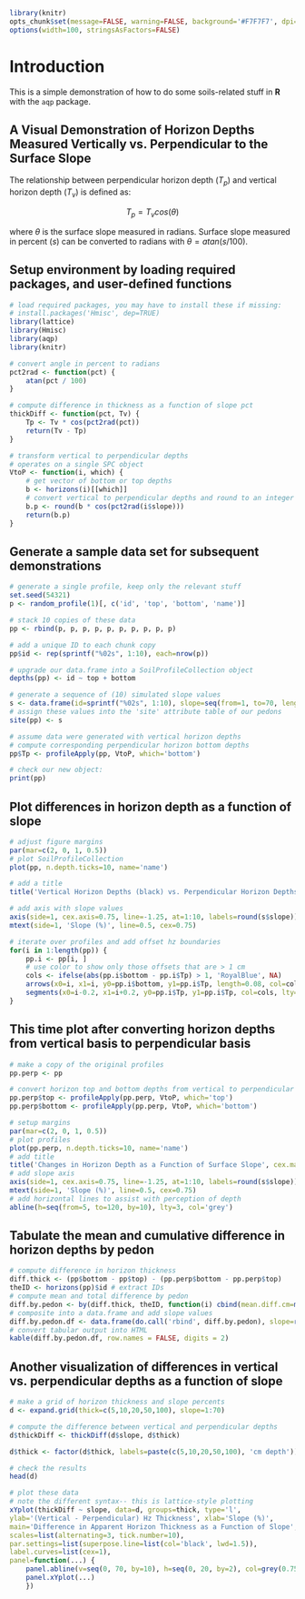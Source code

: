 ```r
library(knitr)
opts_chunk$set(message=FALSE, warning=FALSE, background='#F7F7F7', dpi=100, fig.align='center', dev='png', tidy=FALSE)
options(width=100, stringsAsFactors=FALSE)
```

# Introduction
This is a simple demonstration of how to do some soils-related stuff in **R** with the `aqp` package.


## A Visual Demonstration of Horizon Depths Measured Vertically vs. Perpendicular to the Surface Slope

The relationship between perpendicular horizon depth ($T_{p}$) and vertical horizon depth ($T_{v}$) is defined as: 

$$T_{p} = T_{v} cos(\theta)$$

where $\theta$ is the surface slope measured in radians. Surface slope measured in percent ($s$) can be converted to radians with $\theta = atan(s / 100)$.

## Setup environment by loading required packages, and user-defined functions
```r
# load required packages, you may have to install these if missing:
# install.packages('Hmisc', dep=TRUE)
library(lattice)
library(Hmisc)
library(aqp)
library(knitr)

# convert angle in percent to radians
pct2rad <- function(pct) {
	atan(pct / 100)
}

# compute difference in thickness as a function of slope pct
thickDiff <- function(pct, Tv) {
	Tp <- Tv * cos(pct2rad(pct))
	return(Tv - Tp)
}

# transform vertical to perpendicular depths
# operates on a single SPC object
VtoP <- function(i, which) {
	# get vector of bottom or top depths
	b <- horizons(i)[[which]]
	# convert vertical to perpendicular depths and round to an integer
	b.p <- round(b * cos(pct2rad(i$slope)))
	return(b.p)
}
```





## Generate a sample data set for subsequent demonstrations
```r
# generate a single profile, keep only the relevant stuff
set.seed(54321)
p <- random_profile(1)[, c('id', 'top', 'bottom', 'name')]

# stack 10 copies of these data
pp <- rbind(p, p, p, p, p, p, p, p, p, p)

# add a unique ID to each chunk copy
pp$id <- rep(sprintf("%02s", 1:10), each=nrow(p))

# upgrade our data.frame into a SoilProfileCollection object
depths(pp) <- id ~ top + bottom

# generate a sequence of (10) simulated slope values
s <- data.frame(id=sprintf("%02s", 1:10), slope=seq(from=1, to=70, length.out=10))
# assign these values into the 'site' attribute table of our pedons
site(pp) <- s

# assume data were generated with vertical horizon depths
# compute corresponding perpendicular horizon bottom depths
pp$Tp <- profileApply(pp, VtoP, which='bottom')

# check our new object:
print(pp)
```

## Plot differences in horizon depth as a function of slope
```r
# adjust figure margins
par(mar=c(2, 0, 1, 0.5))
# plot SoilProfileCollection
plot(pp, n.depth.ticks=10, name='name')

# add a title
title('Vertical Horizon Depths (black) vs. Perpendicular Horizon Depths (blue)', cex.main=0.75)

# add axis with slope values
axis(side=1, cex.axis=0.75, line=-1.25, at=1:10, labels=round(s$slope))
mtext(side=1, 'Slope (%)', line=0.5, cex=0.75)

# iterate over profiles and add offset hz boundaries
for(i in 1:length(pp)) {
	pp.i <- pp[i, ]
	# use color to show only those offsets that are > 1 cm
	cols <- ifelse(abs(pp.i$bottom - pp.i$Tp) > 1, 'RoyalBlue', NA)
	arrows(x0=i, x1=i, y0=pp.i$bottom, y1=pp.i$Tp, length=0.08, col=cols)
	segments(x0=i-0.2, x1=i+0.2, y0=pp.i$Tp, y1=pp.i$Tp, col=cols, lty=2)
}
```

## This time plot after converting horizon depths from vertical basis to perpendicular basis
```r
# make a copy of the original profiles
pp.perp <- pp

# convert horizon top and bottom depths from vertical to perpendicular basis
pp.perp$top <- profileApply(pp.perp, VtoP, which='top')
pp.perp$bottom <- profileApply(pp.perp, VtoP, which='bottom')

# setup margins
par(mar=c(2, 0, 1, 0.5))
# plot profiles
plot(pp.perp, n.depth.ticks=10, name='name')
# add title
title('Changes in Horizon Depth as a Function of Surface Slope', cex.main=0.75)
# add slope axis
axis(side=1, cex.axis=0.75, line=-1.25, at=1:10, labels=round(s$slope))
mtext(side=1, 'Slope (%)', line=0.5, cex=0.75)
# add horizontal lines to assist with perception of depth
abline(h=seq(from=5, to=120, by=10), lty=3, col='grey')
```

## Tabulate the mean and cumulative difference in horizon depths by pedon
```r
# compute difference in horizon thickness
diff.thick <- (pp$bottom - pp$top) - (pp.perp$bottom - pp.perp$top)
theID <- horizons(pp)$id # extract IDs
# compute mean and total difference by pedon
diff.by.pedon <- by(diff.thick, theID, function(i) cbind(mean.diff.cm=mean(i), total.diff.cm=sum(i)))
# composite into a data.frame and add slope values
diff.by.pedon.df <- data.frame(do.call('rbind', diff.by.pedon), slope=round(s$slope))
# convert tabular output into HTML
kable(diff.by.pedon.df, row.names = FALSE, digits = 2)
```

## Another visualization of differences in vertical vs. perpendicular depths as a function of slope
```r
# make a grid of horizon thickness and slope percents
d <- expand.grid(thick=c(5,10,20,50,100), slope=1:70)

# compute the difference between vertical and perpendicular depths
d$thickDiff <- thickDiff(d$slope, d$thick)

d$thick <- factor(d$thick, labels=paste(c(5,10,20,50,100), 'cm depth'))

# check the results
head(d)
```

```r
# plot these data
# note the different syntax-- this is lattice-style plotting
xYplot(thickDiff ~ slope, data=d, groups=thick, type='l',
ylab='(Vertical - Perpendicular) Hz Thickness', xlab='Slope (%)', 
main='Difference in Apparent Horizon Thickness as a Function of Slope', 
scales=list(alternating=3, tick.number=10), 
par.settings=list(superpose.line=list(col='black', lwd=1.5)), 
label.curves=list(cex=1), 
panel=function(...) {
	panel.abline(v=seq(0, 70, by=10), h=seq(0, 20, by=2), col=grey(0.75), lty=3)
	panel.xYplot(...)
	})
```
